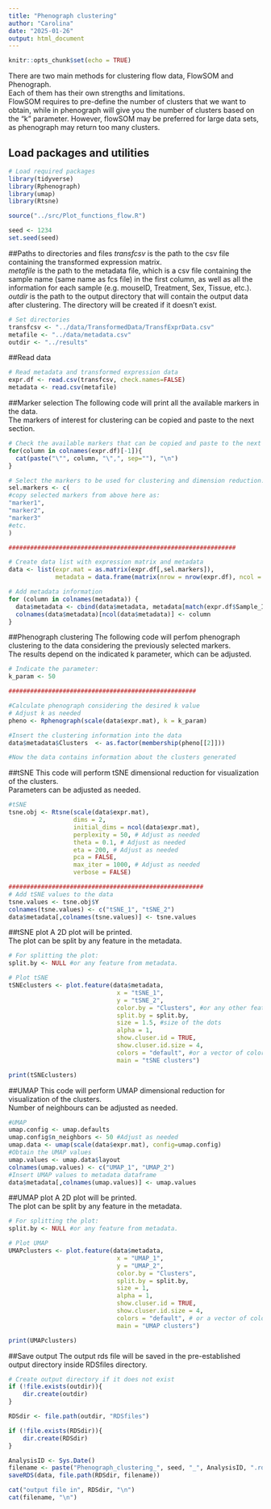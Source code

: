 ```yaml
---
title: "Phenograph clustering"
author: "Carolina"
date: "2025-01-26"
output: html_document
---
```


```r
knitr::opts_chunk$set(echo = TRUE)
```

There are two main methods for clustering flow data, FlowSOM and Phenograph. \
Each of them has their own strengths and limitations. \
FlowSOM requires to pre-define the number of clusters that we want to obtain, while in phenograph will give you the number of clusters based on the "k" parameter. However, flowSOM may be preferred for large data sets, as phenograph may return too many clusters.

## Load packages and utilities

```r
# Load required packages
library(tidyverse)
library(Rphenograph)
library(umap)
library(Rtsne)

source("../src/Plot_functions_flow.R")

seed <- 1234
set.seed(seed)
```

##Paths to directories and files
*transfcsv* is the path to the csv file containing the transformed expression matrix. \
*metafile* is the path to the metadata file, which is a csv file containing the sample name (same name as fcs file) in the first column, as well as all the information for each sample (e.g. mouseID, Treatment, Sex, Tissue, etc.). \
*outdir* is the path to the output directory that will contain the output data after clustering. The directory will be created if it doesn't exist.

```r

# Set directories
transfcsv <- "../data/TransformedData/TransfExprData.csv"
metafile <- "../data/metadata.csv"
outdir <- "../results"
```

##Read data
```r
# Read metadata and transformed expression data
expr.df <- read.csv(transfcsv, check.names=FALSE)
metadata <- read.csv(metafile)
```

##Marker selection
The following code will print all the available markers in the data. \
The markers of interest for clustering can be copied and paste to the next section.

```r
# Check the available markers that can be copied and paste to the next section.
for(column in colnames(expr.df)[-1]){
  cat(paste("\"", column, "\",", sep=""), "\n")
}
```

```r

# Select the markers to be used for clustering and dimension reduction.
sel.markers <- c(
#copy selected markers from above here as:
"marker1",
"marker2",
"marker3"
#etc.
)

###############################################################

# Create data list with expression matrix and metadata
data <- list(expr.mat = as.matrix(expr.df[,sel.markers]),
             metadata = data.frame(matrix(nrow = nrow(expr.df), ncol = 0)))

# Add metadata information
for (column in colnames(metadata)) {
  data$metadata <- cbind(data$metadata, metadata[match(expr.df$Sample_ID, metadata[,1]),column])
  colnames(data$metadata)[ncol(data$metadata)] <- column
}

```

##Phenograph clustering
The following code will perfom phenograph clustering to the data considering the previously selected markers. \
The results depend on the indicated k parameter, which can be adjusted.

```r
# Indicate the parameter:
k_param <- 50

####################################################

#Calculate phenograph considering the desired k value
# Adjust k as needed
pheno <- Rphenograph(scale(data$expr.mat), k = k_param) 

#Insert the clustering information into the data
data$metadata$Clusters  <- as.factor(membership(pheno[[2]]))

#Now the data contains information about the clusters generated

```

##tSNE
This code will perform tSNE dimensional reduction for visualization of the clusters. \
Parameters can be adjusted as needed.

```r

#tSNE
tsne.obj <- Rtsne(scale(data$expr.mat),
                  dims = 2,
                  initial_dims = ncol(data$expr.mat),
                  perplexity = 50, # Adjust as needed
                  theta = 0.1, # Adjust as needed
                  eta = 200, # Adjust as needed
                  pca = FALSE,
                  max_iter = 1000, # Adjust as needed
                  verbose = FALSE)

######################################################
# Add tSNE values to the data
tsne.values <- tsne.obj$Y
colnames(tsne.values) <- c("tSNE_1", "tSNE_2")
data$metadata[,colnames(tsne.values)] <- tsne.values
```

##tSNE plot
A 2D plot will be printed. \
The plot can be split by any feature in the metadata.

```r
# For splitting the plot:
split.by <- NULL #or any feature from metadata.

# Plot tSNE
tSNEclusters <- plot.feature(data$metadata, 
                              x = "tSNE_1",
                              y = "tSNE_2",
                              color.by = "Clusters", #or any other feature in the metadata
                              split.by = split.by,
                              size = 1.5, #size of the dots
                              alpha = 1,
                              show.cluser.id = TRUE,
                              show.cluser.id.size = 4,
                              colors = "default", #or a vector of colors with length = nClusters
                              main = "tSNE clusters")

print(tSNEclusters)

```

##UMAP
This code will perform UMAP dimensional reduction for visualization of the clusters. \
Number of neighbours can be adjusted as needed.

```r

#UMAP
umap.config <- umap.defaults
umap.config$n_neighbors <- 50 #Adjust as needed
umap.data <- umap(scale(data$expr.mat), config=umap.config)
#Obtain the UMAP values
umap.values <- umap.data$layout
colnames(umap.values) <- c("UMAP_1", "UMAP_2")
#Insert UMAP values to metadata dataframe
data$metadata[,colnames(umap.values)] <- umap.values
```

##UMAP plot
A 2D plot will be printed. \
The plot can be split by any feature in the metadata.

```r
# For splitting the plot:
split.by <- NULL #or any feature from metadata.

# Plot UMAP
UMAPclusters <- plot.feature(data$metadata, 
                              x = "UMAP_1",
                              y = "UMAP_2",
                              color.by = "Clusters", 
                              split.by = split.by,
                              size = 1,
                              alpha = 1,
                              show.cluser.id = TRUE,
                              show.cluser.id.size = 4,
                              colors = "default", # or a vector of colors with length = nClusters
                              main = "UMAP clusters")

print(UMAPclusters)

```

##Save output
The output rds file will be saved in the pre-established output directory inside RDSfiles directory.

```r

# Create output directory if it does not exist
if (!file.exists(outdir)){
    dir.create(outdir)
}

RDSdir <- file.path(outdir, "RDSfiles")

if (!file.exists(RDSdir)){
    dir.create(RDSdir)
}

AnalysisID <- Sys.Date()
filename <- paste("Phenograph_clustering_", seed, "_", AnalysisID, ".rds", sep="")
saveRDS(data, file.path(RDSdir, filename))

cat("output file in", RDSdir, "\n")
cat(filename, "\n")
```

